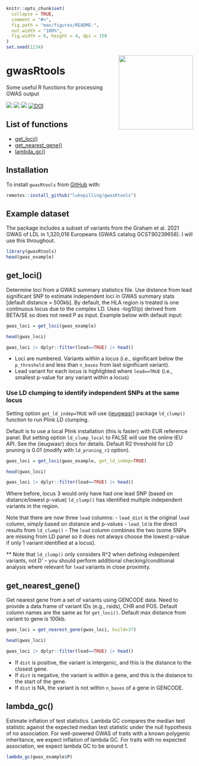 
<!-- README.md is generated from README.Rmd. Please edit that file -->

```r
knitr::opts_chunk$set(
  collapse = TRUE,
  comment = "#>",
  fig.path = "man/figures/README-",
  out.width = "100%",
  fig.width = 6, height = 4, dpi = 150
)
set.seed(1234)
```

<img align="right" src="man/figures/gwasRtools.png" width="200" />

# gwasRtools
Some useful R functions for processing GWAS output

<!-- badges: start -->
[![](https://img.shields.io/badge/version-0.1.3-informational.svg)](https://github.com/lcpilling/gwasRtools)
[![](https://img.shields.io/github/last-commit/lcpilling/gwasRtools.svg)](https://github.com/lcpilling/gwasRtools/commits/master)
[![](https://img.shields.io/badge/lifecycle-experimental-orange)](https://www.tidyverse.org/lifecycle/#experimental)
[![DOI](https://zenodo.org/badge/655790727.svg)](https://zenodo.org/badge/latestdoi/655790727)
<!-- badges: end -->

## List of functions
  - [get_loci()](#get_loci)
  - [get_nearest_gene()](#get_nearest_gene)
  - [lambda_gc()](#lambda_gc)


## Installation
To install `gwasRtools` from [GitHub](https://github.com/) with:

```r
remotes::install_github("lukepilling/gwasRtools")
```

## Example dataset
The package includes a subset of variants from the Graham et al. 2021 GWAS of LDL in 1,320,016 Europeans (GWAS catalog GCST90239658). I will use this throughout.

``` r
library(gwasRtools)
head(gwas_example)
```

## get_loci()
Determine loci from a GWAS summary statistics file. Use distance from lead significant SNP to estimate independent loci in GWAS summary stats [default distance = 500kb]. By default, the HLA region is treated is one continuous locus due to the complex LD. Uses -log10(p) derived from BETA/SE so does not need P as input. Example below with default input:

``` r
gwas_loci = get_loci(gwas_example)

head(gwas_loci)

gwas_loci |> dplyr::filter(lead==TRUE) |> head()
```

 - Loci are numbered. Variants within a locus (i.e., significant below the `p_threshold` and less than `n_bases` from last significant variant).
 - Lead variant for each locus is highlighted where `lead==TRUE` (i.e., smallest p-value for any variant within a locus)

### Use LD clumping to identify independent SNPs at the same locus 

Setting option `get_ld_indep=TRUE` will use {[ieugwasr](https://github.com/MRCIEU/ieugwasr)} package `ld_clump()` function to run Plink LD clumping. 

Default is to use a local Plink installation (this is faster) with EUR reference panel. But setting option `ld_clump_local` to FALSE will use the online IEU API. See the {ieugwasr} docs for details. Default R2 threshold for LD pruning is 0.01 (modify with `ld_pruning_r2` option). 

``` r
gwas_loci = get_loci(gwas_example, get_ld_indep=TRUE)

head(gwas_loci)

gwas_loci |> dplyr::filter(lead==TRUE) |> head()
```


Where before, locus 3 would only have had one lead SNP (based on distance/lowest p-value) `ld_clump()` has identified multiple independent variants in the region.

Note that there are now three `lead` columns:
 - `lead_dist` is the original `lead` column, simply based on distance and p-values
 - `lead_ld` is the direct results from `ld_clump()`
 - The `lead` column combines the two (some SNPs are missing from LD panel so it does not always choose the lowest p-value if only 1 variant identified at a locus).

** Note that `ld_clump()` only considers R^2 when defining independent variants, not D' -- you should perform additional checking/conditional analysis where relevant for `lead` variants in close proximity.


## get_nearest_gene()
Get nearest gene from a set of variants using GENCODE data. Need to provide a data.frame of variant IDs (e.g., rsids), CHR and POS. Default column names are the same as for `get_loci()`. Default max distance from variant to gene is 100kb.

``` r
gwas_loci = get_nearest_gene(gwas_loci, build=37)

head(gwas_loci)

gwas_loci |> dplyr::filter(lead==TRUE) |> head()
```
 - If `dist` is positive, the variant is intergenic, and this is the distance to the closest gene.
 - If `dist` is negative, the variant is within a gene, and this is the distance to the start of the gene.
 - If `dist` is NA, the variant is not within `n_bases` of a gene in GENCODE.


## lambda_gc()
Estimate inflation of test statistics. Lambda GC compares the median test statistic against the expected median test statistic under the null hypothesis of no association. For well-powered GWAS of traits with a known polygenic inheritance, we expect inflation of lambda GC. For traits with no expected association, we expect lambda GC to be around 1.

``` r
lambda_gc(gwas_example$P)
```
